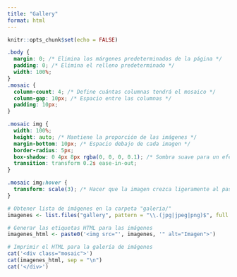 ```yaml
---
title: "Gallery"
format: html
---
```


```r
knitr::opts_chunk$set(echo = FALSE)
```

```css
.body {
  margin: 0; /* Elimina los márgenes predeterminados de la página */
  padding: 0; /* Elimina el relleno predeterminado */
  width: 100%;
}
.mosaic {
  column-count: 4; /* Define cuántas columnas tendrá el mosaico */
  column-gap: 10px; /* Espacio entre las columnas */
  padding: 10px;
}

.mosaic img {
  width: 100%;
  height: auto; /* Mantiene la proporción de las imágenes */
  margin-bottom: 10px; /* Espacio debajo de cada imagen */
  border-radius: 5px;
  box-shadow: 0 4px 8px rgba(0, 0, 0, 0.1); /* Sombra suave para un efecto agradable */
  transition: transform 0.2s ease-in-out;
}

.mosaic img:hover {
  transform: scale(3); /* Hacer que la imagen crezca ligeramente al pasar el mouse */
}
```

```r
# Obtener lista de imágenes en la carpeta "galeria/"
imagenes <- list.files("gallery", pattern = "\\.(jpg|jpeg|png)$", full.names = TRUE)

# Generar las etiquetas HTML para las imágenes
imagenes_html <- paste0('<img src="', imagenes, '" alt="Imagen">')

# Imprimir el HTML para la galería de imágenes
cat('<div class="mosaic">')
cat(imagenes_html, sep = "\n")
cat('</div>')
```